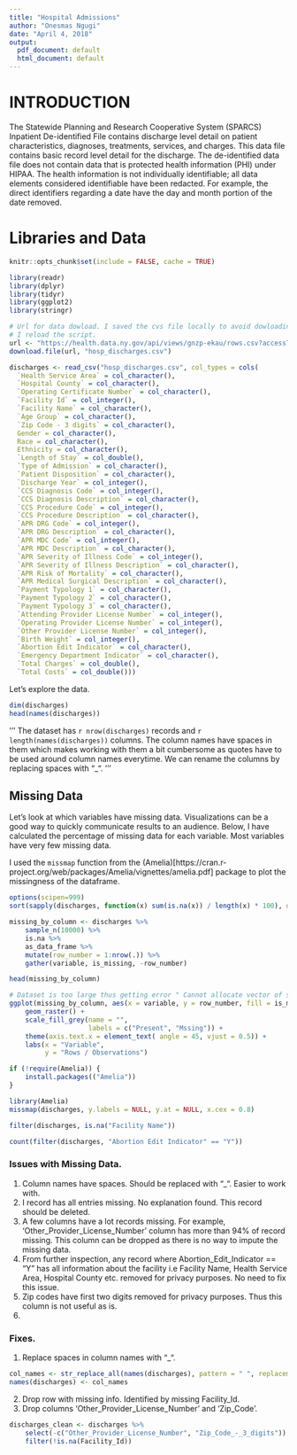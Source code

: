 ```yaml
---
title: "Hospital Admissions"
author: "Onesmas Ngugi"
date: "April 4, 2018"
output:
  pdf_document: default
  html_document: default
---
```

# INTRODUCTION

The Statewide Planning and Research Cooperative System (SPARCS) Inpatient De-identified File contains discharge level detail on patient characteristics, diagnoses, treatments, services, and charges. This data file contains basic record level detail for the discharge. The de-identified data file does not contain data that is protected health information (PHI) under HIPAA. The health information is not individually identifiable; all data elements considered identifiable have been redacted. For example, the direct identifiers regarding a date have the day and month portion of the date removed.



# Libraries and Data

```r
knitr::opts_chunk$set(include = FALSE, cache = TRUE)
```

```r
library(readr)
library(dplyr)
library(tidyr)
library(ggplot2)
library(stringr)
```
```r
# Url for data dowload. I saved the cvs file locally to avoid dowloading each time
# I reload the script.
url <- "https://health.data.ny.gov/api/views/gnzp-ekau/rows.csv?accessType=DOWNLOAD"
download.file(url, "hosp_discharges.csv")
```
```r
discharges <- read_csv("hosp_discharges.csv", col_types = cols(
  `Health Service Area` = col_character(),
  `Hospital County` = col_character(),
  `Operating Certificate Number` = col_character(),
  `Facility Id` = col_integer(),
  `Facility Name` = col_character(),
  `Age Group` = col_character(),
  `Zip Code - 3 digits` = col_character(),
  Gender = col_character(),
  Race = col_character(),
  Ethnicity = col_character(),
  `Length of Stay` = col_double(),
  `Type of Admission` = col_character(),
  `Patient Disposition` = col_character(),
  `Discharge Year` = col_integer(),
  `CCS Diagnosis Code` = col_integer(),
  `CCS Diagnosis Description` = col_character(),
  `CCS Procedure Code` = col_integer(),
  `CCS Procedure Description` = col_character(),
  `APR DRG Code` = col_integer(),
  `APR DRG Description` = col_character(),
  `APR MDC Code` = col_integer(),
  `APR MDC Description` = col_character(),
  `APR Severity of Illness Code` = col_integer(),
  `APR Severity of Illness Description` = col_character(),
  `APR Risk of Mortality` = col_character(),
  `APR Medical Surgical Description` = col_character(),
  `Payment Typology 1` = col_character(),
  `Payment Typology 2` = col_character(),
  `Payment Typology 3` = col_character(),
  `Attending Provider License Number` = col_integer(),
  `Operating Provider License Number` = col_integer(),
  `Other Provider License Number` = col_integer(),
  `Birth Weight` = col_integer(),
  `Abortion Edit Indicator` = col_character(),
  `Emergency Department Indicator` = col_character(),
  `Total Charges` = col_double(),
  `Total Costs` = col_double()))
```

Let's explore the data.

```r
dim(discharges)
head(names(discharges))
```

'''
The dataset has `r nrow(discharges)` records and `r length(names(discharges))` columns.
The column names have spaces in them which makes working with them a bit cumbersome as quotes have to be used around column names everytime. We can rename the columns by replacing spaces with "_".
'''


## Missing Data

Let's look at which variables have missing data. Visualizations can be a good way
to quickly communicate results to an audience. Below, I have calculated the 
percentage of missing data for each variable. Most variables have very few 
missing data.

I used the `missmap` function from the (Amelia)[https://cran.r-project.org/web/packages/Amelia/vignettes/amelia.pdf] 
package to plot the missingness of the dataframe.

```r
options(scipen=999)
sort(sapply(discharges, function(x) sum(is.na(x)) / length(x) * 100), decreasing = TRUE)
```
```r
missing_by_column <- discharges %>% 
    sample_n(10000) %>%
    is.na %>%
    as_data_frame %>%
    mutate(row_number = 1:nrow(.)) %>%
    gather(variable, is_missing, -row_number)

head(missing_by_column)
```

```r
# Dataset is too large thus getting error " Cannot allocate vector of size nMB."
ggplot(missing_by_column, aes(x = variable, y = row_number, fill = is_missing)) +
    geom_raster() +
    scale_fill_grey(name = "",
                    labels = c("Present", "Mssing")) +
    theme(axis.text.x = element_text( angle = 45, vjust = 0.5)) +
    labs(x = "Variable",
         y = "Rows / Observations")
```
```r
if (!require(Amelia)) {
    install.packages(("Amelia"))
}

library(Amelia)
missmap(discharges, y.labels = NULL, y.at = NULL, x.cex = 0.8)
```

```r
filter(discharges, is.na("Facility Name"))
```

```r
count(filter(discharges, "Abortion Edit Indicator" == "Y"))
```

### Issues with Missing Data.
1. Column names have spaces. Should be replaced with "_". Easier to work with.
2. I record has all entries missing. No explanation found. This record should be deleted.
3. A few columns have a lot records missing. For example, 'Other_Provider_License_Number' 
column has more than 94% of record missing. This column can be dropped as there is no way to impute the missing data.
4. From further inspection, any record where Abortion_Edit_Indicator == "Y" has all 
information about the facility i.e Facility Name, Health Service Area, Hospital County
etc. removed for privacy purposes. No need to fix this issue.
5. Zip codes have first two digits removed for privacy purposes. Thus this column
is not useful as is.
6. 

### Fixes.
1. Replace spaces in column names with "_".
```r
col_names <- str_replace_all(names(discharges), pattern = " ", replacement = "_")
names(discharges) <- col_names
```

2. Drop row with missing info. Identified by missing Facility_Id.
3. Drop columns 'Other_Provider_License_Number' and 'Zip_Code'.

```r
discharges_clean <- discharges %>%
    select(-c("Other_Provider_License_Number", "Zip_Code_-_3_digits")) %>%
    filter(!is.na(Facility_Id))
```




